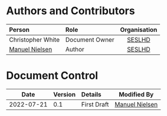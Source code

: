 [SESLHD]: https://www.seslhd.health.nsw.gov.au/
[ManuelNielsen]: mailto:Manuel.Nielsen@health.nsw.gov.au

# Authors and Contributors
| Person | Role | Organisation |
| :--- | :--- | :---: |
| Christopher White | Document Owner | [SESLHD][SESLHD] |
| [Manuel Nielsen][ManuelNielsen] | Author | [SESLHD][SESLHD] |

# Document Control
| Date | Version | Details | Modified By |
| :---: | :--- | :--- | :---: |
| 2022-07-21 | 0.1 | First Draft | [Manuel Nielsen][ManuelNielsen] |